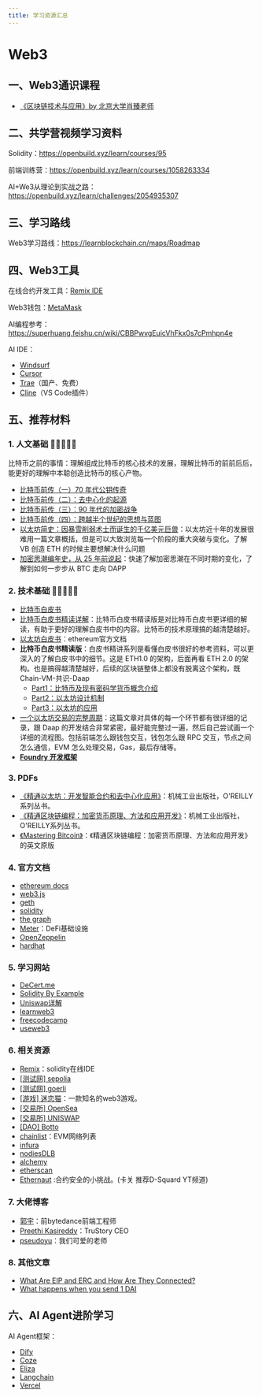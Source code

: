 ```yaml
---
title: 学习资源汇总
---
```


# Web3

## 一、Web3通识课程

- [《区块链技术与应用》by 北京大学肖臻老师](https://www.bilibili.com/video/BV1Vt411X7JF/)

## 二、共学营视频学习资料

Solidity：https://openbuild.xyz/learn/courses/95

前端训练营：https://openbuild.xyz/learn/courses/1058263334

AI+We3从理论到实战之路：https://openbuild.xyz/learn/challenges/2054935307

## 三、学习路线

Web3学习路线：https://learnblockchain.cn/maps/Roadmap

## 四、Web3工具

在线合约开发工具：[Remix IDE](https://nextra.site/docs/docs-theme/start)

Web3钱包：[MetaMask](https://chromewebstore.google.com/detail/metamask/nkbihfbeogaeaoehlefnkodbefgpgknn)

AI编程参考：https://superhuang.feishu.cn/wiki/CBBPwvgEuicVhFkx0s7cPmhpn4e

AI IDE：
- [Windsurf](https://codeium.com/windsurf)
- [Cursor](https://www.cursor.com/cn)
- [Trae](https://hackathonweekly.feishu.cn/wiki/HPOkwMjmkinA4pkNE2ccKnwdnrc)（国产、免费）
- [Cline](https://cline.bot/)（VS Code插件）

## 五、推荐材料
### 1. 人文基础 🌟🌟🌟🌟🌟

比特币之前的事情：理解组成比特币的核心技术的发展，理解比特币的前前后后，能更好的理解中本聪创造比特币的核心产物。

- [比特币前传（一）70 年代公钥传奇](https://foresightnews.pro/article/detail/13987)
- [比特币前传（二）：去中心化的起源](https://foresightnews.pro/article/detail/14114)
- [比特币前传（三）：90 年代的加密战争](https://foresightnews.pro/article/detail/14545)
- [比特币前传（四）：跨越半个世纪的思想与蓝图](https://foresightnews.pro/article/detail/14783)
- [以太坊简史：因暴雪削弱术士而诞生的千亿美元巨兽](https://foresightnews.pro/article/detail/13531)：以太坊近十年的发展很难用一篇文章概括，但是可以大致浏览每一个阶段的重大突破与变化。了解 VB 创造 ETH 的时候主要想解决什么问题
- [加密思潮编年史，从 25 年前说起](https://foresightnews.pro/article/detail/961)：快速了解加密思潮在不同时期的变化，了解到如何一步步从 BTC 走向 DAPP

### 2. 技术基础 🌟🌟🌟🌟🌟

- [比特币白皮书](https://github.com/xiaolai/bitcoin-whitepaper-chinese-translation)
- [比特币白皮书精读详解](https://mp.weixin.qq.com/s/eYCbAD_tPG9PmuFE1LvCWA)：比特币白皮书精读版是对比特币白皮书更详细的解读，有助于更好的理解白皮书中的内容。比特币的技术原理搞的越清楚越好。
- [以太坊白皮书](https://ethereum.org/en/whitepaper/)：ethereum官方文档
- **比特币白皮书精读版**：白皮书精讲系列是看懂白皮书很好的参考资料，可以更深入的了解白皮书中的细节。这是 ETH1.0 的架构，后面再看 ETH 2.0 的架构。也是搞得越清楚越好，后续的区块链整体上都没有脱离这个架构，既 Chain-VM-共识-Daap
  - [Part1：比特币及现有密码学货币概念介绍](https://zhuanlan.zhihu.com/p/37747240)
  - [Part2：以太坊设计机制](https://zhuanlan.zhihu.com/p/38002875)
  - [Part3：以太坊的应用](https://zhuanlan.zhihu.com/p/38003169)
- [一个以太坊交易的完整周期](https://www.notonlyowner.com/learn/what-happens-when-you-send-one-dai)：这篇文章对具体的每一个环节都有很详细的记录，跟 Daap 的开发结合非常紧密，最好能完整过一遍，然后自己尝试画一个详细的流程图。包括前端怎么跟钱包交互，钱包怎么跟 RPC 交互，节点之间怎么通信，EVM 怎么处理交易，Gas，最后存储等。
- [**Foundry 开发框架**](https://decert.me/tutorial/solidity/tools/foundry/)

### 3. PDFs

- [《精通以太坊：开发智能合约和去中心化应用》](https://github.com/inoutcode/ethereum_book)：机械工业出版社，O'REILLY系列丛书。
- [《精通区块链编程：加密货币原理、方法和应用开发》](https://github.com/tianmingyun/MasterBitcoin2CN/blob/master/SUMMARY.md)：机械工业出版社，O'REILLY系列丛书。
- [《Mastering Bitcoin》](https://github.com/bitcoinbook/bitcoinbook)：《精通区块链编程：加密货币原理、方法和应用开发》的英文原版

### 4. 官方文档

- [ethereum docs](https://ethereum.org/en/developers/docs/)
- [web3.js](https://web3js.readthedocs.io/en/v1.10.0/)
- [geth](https://geth.ethereum.org/)
- [solidity](https://soliditylang.org/)
- [the graph](https://thegraph.com/zh/)
- [Meter](https://meter.io/)：DeFi基础设施
- [OpenZeppelin](https://docs.openzeppelin.com/contracts/5.x/)
- [hardhat](https://hardhat.org/hardhat-runner/docs/getting-started)

### 5. 学习网站

- [DeCert.me](https://decert.me/)
- [Solidity By Example](https://solidity-by-example.org/)
- [Uniswap详解](https://www.rareskills.io/uniswap-v2-book)
- [learnweb3](https://learnweb3.io/)
- [freecodecamp](https://www.freecodecamp.org/news/tag/solidity/)
- [useweb3](https://www.useweb3.xyz/courses)

### 6. 相关资源

- [Remix](https://remix.ethereum.org/)：solidity在线IDE
- [[测试网] sepolia](https://sepolia.dev/)
- [[测试网] goerli](https://goerli.net/)
- [[游戏] 迷恋猫](https://www.cryptokitties.co)：一款知名的web3游戏。
- [[交易所] OpenSea](https://opensea.io/)
- [[交易所] UNISWAP](https://uniswap.org/)
- [[DAO] Botto](https://www.botto.com/community)
- [chainlist](https://chainlist.org/)：EVM网络列表
- [infura](https://www.infura.io/zh)
- [nodiesDLB](https://www.nodies.app/)
- [alchemy](https://www.alchemy.com/)
- [etherscan](https://etherscan.io/)
- [Ethernaut](https://ethernaut.openzeppelin.com/) :合约安全的小挑战。(卡关 推荐D-Squard YT频道)

### 7. 大佬博客

- [郭宇](https://guoyu.mirror.xyz/)：前bytedance前端工程师
- [Preethi Kasireddy](https://www.preethikasireddy.com/)：TruStory CEO
- [pseudoyu](https://www.pseudoyu.com/zh/)：我们可爱的老师

### 8. 其他文章

- [What Are EIP and ERC and How Are They Connected?](https://www.coindesk.com/learn/what-are-eip-and-erc-and-how-are-they-connected/)
- [What happens when you send 1 DAI](https://www.notonlyowner.com/learn/what-happens-when-you-send-one-dai)


## 六、AI Agent进阶学习

AI Agent框架：
- [Dify](https://docs.dify.ai/zh-hans/guides/application-orchestrate)
- [Coze](https://www.coze.cn/open/docs/guides/quickstart)
- [Eliza](https://elizaos.github.io/eliza/)
- [Langchain](https://www.langchain.com.cn/)
- [Vercel](https://vercel.com/templates/ai)

